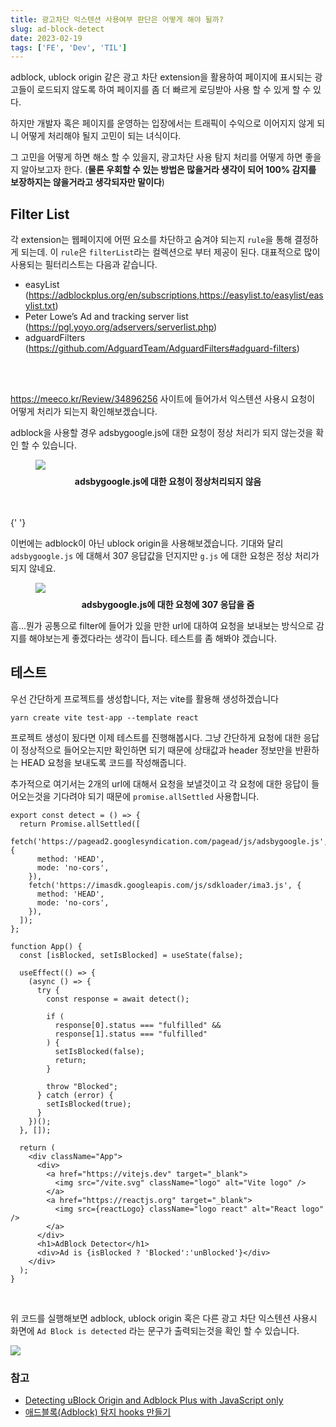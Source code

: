 ```yaml
---
title: 광고차단 익스텐션 사용여부 판단은 어떻게 해야 될까?
slug: ad-block-detect
date: 2023-02-19
tags: ['FE', 'Dev', 'TIL']
---
```


adblock, ublock origin 같은 광고 차단 extension을 활용하여 페이지에 표시되는 광고들이 로드되지 않도록 하여 페이지를 좀 더 빠르게 로딩받아 사용 할 수 있게 할 수 있다.

하지만 개발자 혹은 페이지를 운영하는 입장에서는 트래픽이 수익으로 이어지지 않게 되니 어떻게 처리해야 될지 고민이 되는 녀식이다.

그 고민을 어떻게 하면 해소 할 수 있을지, 광고차단 사용 탐지 처리를 어떻게 하면 좋을지 알아보고자 한다. (**물론 우회할 수 있는 방법은 많을거라 생각이 되어 100% 감지를 보장하지는 않을거라고 생각되자만 말이다**)

## Filter List

각 extension는 웹페이지에 어떤 요소를 차단하고 숨겨야 되는지 `rule`을 통해 결정하게 되는데. 이 `rule`은 `filterList`라는 컬렉션으로 부터 제공이 된다.
대표적으로 많이 사용되는 필터리스트는 다음과 같습니다.

- easyList (https://adblockplus.org/en/subscriptions,https://easylist.to/easylist/easylist.txt)
- Peter Lowe’s Ad and tracking server list (https://pgl.yoyo.org/adservers/serverlist.php)
- adguardFilters (https://github.com/AdguardTeam/AdguardFilters#adguard-filters)

<br />
<br />

https://meeco.kr/Review/34896256 사이트에 들어가서 익스텐션 사용시 요청이 어떻게 처리가 되는지 확인해보겠습니다.

adblock을 사용할 경우 adsbygoogle.js에 대한 요청이 정상 처리가 되지 않는것을 확인 할 수 있습니다.

<figure>
	<img src="https://user-images.githubusercontent.com/72896580/219947225-06161373-92f4-4067-b8e2-b0ded657365a.png" />
	<figcaption style="text-align:center;font-weight:700;margin-top: 0.5rem;">
		adsbygoogle.js에 대한 요청이 정상처리되지 않음
	</figcaption>
</figure>

<br />
<br />{' '}

이번에는 adblock이 아닌 ublock origin을 사용해보겠습니다. 기대와 달리 `adsbygoogle.js` 에 대해서 307 응답값을 던지지만 `g.js`
에 대한 요청은 정상 처리가 되지 않네요.

<figure>
	<img src="https://user-images.githubusercontent.com/72896580/219947667-07f224b0-7221-4af5-941e-e904330bc114.png" />
	<figcaption style="text-align:center;font-weight:700;margin-top: 0.5rem;">
		adsbygoogle.js에 대한 요청에 307 응답을 줌
	</figcaption>
</figure>

흠...뭔가 공통으로 filter에 들어가 있을 만한 url에 대하여 요청을 보내보는 방식으로 감지를 해야보는게 좋겠다라는 생각이 듭니다.
테스트를 좀 해봐야 겠습니다.

## 테스트

우선 간단하게 프로젝트를 생성합니다, 저는 vite를 활용해 생성하겠습니다

```
yarn create vite test-app --template react
```

프로젝트 생성이 됬다면 이제 테스트를 진행해봅시다.
그냥 간단하게 요청에 대한 응답이 정상적으로 들어오는지만 확인하면 되기 때문에 상태값과 header 정보만을 반환하는 HEAD 요청을 보내도록 코드를 작성해줍니다.

추가적으로 여기서는 2개의 url에 대해서 요청을 보낼것이고 각 요청에 대한 응답이 들어오는것을 기다려야 되기 때문에 `promise.allSettled` 사용합니다.

```
export const detect = () => {
  return Promise.allSettled([
    fetch('https://pagead2.googlesyndication.com/pagead/js/adsbygoogle.js', {
      method: 'HEAD',
      mode: 'no-cors',
    }),
    fetch('https://imasdk.googleapis.com/js/sdkloader/ima3.js', {
      method: 'HEAD',
      mode: 'no-cors',
    }),
  ]);
};

function App() {
  const [isBlocked, setIsBlocked] = useState(false);

  useEffect(() => {
    (async () => {
      try {
        const response = await detect();

        if (
          response[0].status === "fulfilled" &&
          response[1].status === "fulfilled"
        ) {
          setIsBlocked(false);
          return;
        }

        throw "Blocked";
      } catch (error) {
        setIsBlocked(true);
      }
    })();
  }, []);

  return (
    <div className="App">
      <div>
        <a href="https://vitejs.dev" target="_blank">
          <img src="/vite.svg" className="logo" alt="Vite logo" />
        </a>
        <a href="https://reactjs.org" target="_blank">
          <img src={reactLogo} className="logo react" alt="React logo" />
        </a>
      </div>
      <h1>AdBlock Detector</h1>
      <div>Ad is {isBlocked ? 'Blocked':'unBlocked'}</div>
    </div>
  );
}
```

<br />

위 코드를 실행해보면 adblock, ublock origin 혹은 다른 광고 차단 익스텐션 사용시 화면에 `Ad Block is detected` 라는
문구가 출력되는것을 확인 할 수 있습니다.

<img src="https://user-images.githubusercontent.com/72896580/219950259-8327b13a-c902-4ff1-920f-2b91fbef83b4.png" />

### 참고

- [Detecting uBlock Origin and Adblock Plus with JavaScript only](https://incolumitas.com/2020/12/27/detecting-uBlock-Origin-and-Adblock-Plus-with-JavaScript-only/)
- [애드블록(Adblock) 탐지 hooks 만들기](https://satisfactoryplace.tistory.com/336)
